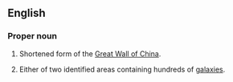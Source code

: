==English==
===Proper noun===
{{wikipedia|Great Wall of China|Great Wall}}
{{wikipedia|Great Wall (astronomy)}}
{{en-proper noun|head=[[great|Great]] [[wall|Wall]]}}
# Shortened form of the [[Great Wall of China]].
# {{context|astronomy}} Either of two identified areas containing hundreds of [[galaxy|galaxies]].